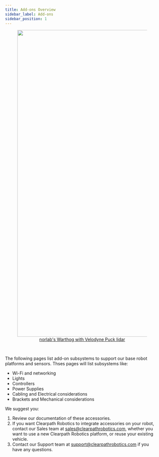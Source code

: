 ```yaml
---
title: Add-ons Overview
sidebar_label: Add-ons
sidebar_position: 1
---
```


<center>
  <figure>
    <a href="https://clearpathrobotics.com/blog/2020/10/norlab-pushes-autonomous-navigation-to-limits-with-warthog-ugv/">
      <img
        src="/img/about_images/about_1.jpg"
        width="1000"
      />
      <figcaption>norlab's Warthog with Velodyne Puck lidar</figcaption>
    </a>
  </figure>
</center>

<br />

The following pages list add-on subsystems to support our base robot platforms and sensors.
Thses pages will list subsystems like:

- Wi-Fi and networking
- Lights
- Controllers
- Power Supplies
- Cabling and Electrical considerations
- Brackets and Mechanical considerations

We suggest you:

1.  Review our documentation of these accessories.
2.  If you want Clearpath Robotics to integrate accessories on your robot, contact our Sales team at <sales@clearpathrobotics.com>, whether you want to use a new Clearpath Robotics platform, or reuse your existing vehicle.
3.  Contact our Support team at <support@clearpathrobotics.com> if you have any questions.
